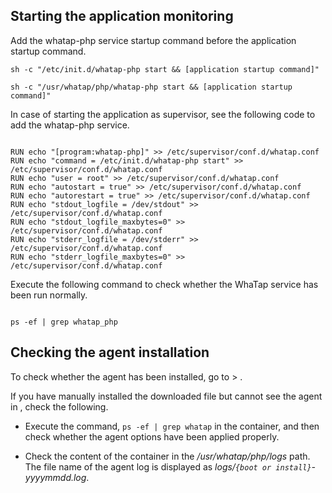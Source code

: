 ## Starting the application monitoring

<Tabs>
<TabItem value="cm" label="Command" default>

Add the whatap-php service startup command before the application startup command. 

```docker title='Red Hat/CentOS, Debian/Ubuntu, Amazon Linux'
sh -c "/etc/init.d/whatap-php start && [application startup command]"
```

```docker title='Alpine Linux'
sh -c "/usr/whatap/php/whatap-php start && [application startup command]"
```

</TabItem>

<TabItem value="sup" label="Supervisor" default>

In case of starting the application as supervisor, see the following code to add the whatap-php service.

```docker

RUN echo "[program:whatap-php]" >> /etc/supervisor/conf.d/whatap.conf
RUN echo "command = /etc/init.d/whatap-php start" >> /etc/supervisor/conf.d/whatap.conf
RUN echo "user = root" >> /etc/supervisor/conf.d/whatap.conf
RUN echo "autostart = true" >> /etc/supervisor/conf.d/whatap.conf
RUN echo "autorestart = true" >> /etc/supervisor/conf.d/whatap.conf
RUN echo "stdout_logfile = /dev/stdout" >> /etc/supervisor/conf.d/whatap.conf
RUN echo "stdout_logfile_maxbytes=0" >> /etc/supervisor/conf.d/whatap.conf
RUN echo "stderr_logfile = /dev/stderr" >> /etc/supervisor/conf.d/whatap.conf
RUN echo "stderr_logfile_maxbytes=0" >> /etc/supervisor/conf.d/whatap.conf

```

</TabItem>

</Tabs>

Execute the following command to check whether the WhaTap service has been run normally. 

```docker

ps -ef | grep whatap_php

```

## Checking the agent installation

To check whether the agent has been installed, go to <Cmdname sid="dashboard" className="uitext" /> > <Cmdname sid="serviceDashboard" className="uitext" />.

If you have manually installed the downloaded file but cannot see the agent in <Cmdname sid="dashboard" className="uitext" />, check the following.

- Execute the command, `ps -ef | grep whatap` in the container, and then check whether the agent options have been applied properly.

- Check the content of the container in the _/usr/whatap/php/logs_ path. The file name of the agent log is displayed as _logs/`{boot or install}`-yyyymmdd.log_.
